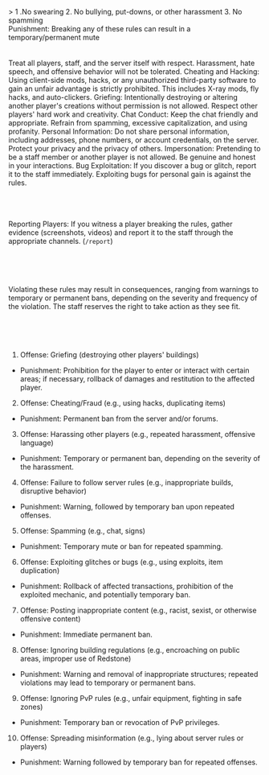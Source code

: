 <TagLinks tag="rules" title="Server Rules" type="text-5xl" />
<br />
<br />
<TagLinks tag="chat-rules" title="Chat Rules" type="text-4xl" />
<br />> 1 .No swearing 2. No bullying, put-downs, or other harassment 3. No
spamming

<br />
Punishment: Breaking any of these rules can result in a temporary/permanent mute

<br />
<br />
<TagLinks
  tag="general-guidelines-respect"
  title="General Guidelines Respect"
  type="text-4xl"
/>
<br />
Treat all players, staff, and the server itself with respect. Harassment, hate
speech, and offensive behavior will not be tolerated. Cheating and Hacking:
Using client-side mods, hacks, or any unauthorized third-party software to gain
an unfair advantage is strictly prohibited. This includes X-ray mods, fly hacks,
and auto-clickers. Griefing: Intentionally destroying or altering another
player's creations without permission is not allowed. Respect other players'
hard work and creativity. Chat Conduct: Keep the chat friendly and appropriate.
Refrain from spamming, excessive capitalization, and using profanity. Personal
Information: Do not share personal information, including addresses, phone
numbers, or account credentials, on the server. Protect your privacy and the
privacy of others. Impersonation: Pretending to be a staff member or another
player is not allowed. Be genuine and honest in your interactions. Bug
Exploitation: If you discover a bug or glitch, report it to the staff
immediately. Exploiting bugs for personal gain is against the rules. <br />

<br />
<br />
<TagLinks tag="Reporting" title="Reporting" type="text-4xl" />
<br />

Reporting Players: If you witness a player breaking the rules, gather evidence (screenshots, videos)
and report it to the staff through the appropriate channels. (`/report`)

<br />
<br />
<TagLinks tag="Penalties" title="Penalties" type="text-4xl" />
<br />

Violating these rules may result in consequences, ranging from warnings to temporary or permanent bans, depending on the severity and frequency of the violation. The staff reserves the right to take action as they see fit.

<br />
<br />
<TagLinks tag="Punishmits" title="Punishmits" type="text-4xl" />
<br />

1. Offense: Griefing (destroying other players' buildings)

- Punishment: Prohibition for the player to enter or interact with certain areas; if necessary, rollback of damages and restitution to the affected player.

2. Offense: Cheating/Fraud (e.g., using hacks, duplicating items)

- Punishment: Permanent ban from the server and/or forums.

3. Offense: Harassing other players (e.g., repeated harassment, offensive language)

- Punishment: Temporary or permanent ban, depending on the severity of the harassment.

4. Offense: Failure to follow server rules (e.g., inappropriate builds, disruptive behavior)

- Punishment: Warning, followed by temporary ban upon repeated offenses.

5. Offense: Spamming (e.g., chat, signs)

- Punishment: Temporary mute or ban for repeated spamming.

6. Offense: Exploiting glitches or bugs (e.g., using exploits, item duplication)

- Punishment: Rollback of affected transactions, prohibition of the exploited mechanic, and potentially temporary ban.

7. Offense: Posting inappropriate content (e.g., racist, sexist, or otherwise offensive content)

- Punishment: Immediate permanent ban.

8. Offense: Ignoring building regulations (e.g., encroaching on public areas, improper use of Redstone)

- Punishment: Warning and removal of inappropriate structures; repeated violations may lead to temporary or permanent bans.

9. Offense: Ignoring PvP rules (e.g., unfair equipment, fighting in safe zones)

- Punishment: Temporary ban or revocation of PvP privileges.

10. Offense: Spreading misinformation (e.g., lying about server rules or players)

- Punishment: Warning followed by temporary ban for repeated offenses.
